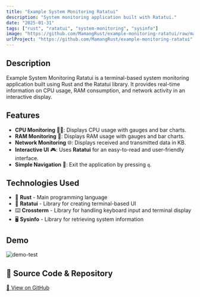 ```yaml
---
title: "Example System Monitoring Ratatui"
description: "System monitoring application built with Ratatui."
date: "2025-01-31"
tags: ["rust", "ratatui", "system-monitoring", "sysinfo"]
image: "https://github.com/MamangRust/example-monitoring-ratatui/raw/main/image/example.png?raw=true"
urlProject: "https://github.com/MamangRust/example-monitoring-ratatui"
---
```


## Description
Example System Monitoring Ratatui is a terminal-based system monitoring application built using Rust and the Ratatui library. It provides real-time information on CPU usage, RAM consumption, and network activity in an interactive display.

## Features
- **CPU Monitoring** 🧑‍💻: Displays CPU usage with gauges and bar charts.
- **RAM Monitoring** 🧠: Displays RAM usage with gauges and bar charts.
- **Network Monitoring** 🌐: Displays received and transmitted data in KB.
- **Interactive UI** 🎮: Uses **Ratatui** for an easy-to-read and user-friendly interface.
- **Simple Navigation** 🔲: Exit the application by pressing `q`.


## Technologies Used
- 🦀 **Rust** - Main programming language
- 🎨 **Ratatui** - Library for creating terminal-based UI
- ⌨️ **Crossterm** - Library for handling keyboard input and terminal display
- 🖥️ **Sysinfo** - Library for retrieving system information


## Demo

<img src="https://github.com/MamangRust/example-monitoring-ratatui/raw/main/image/example.png?raw=true" alt="demo-test" />

## 🔗 Source Code & Repository
[📌 View on GitHub](https://github.com/MamangRust/example-monitoring-ratatui)
